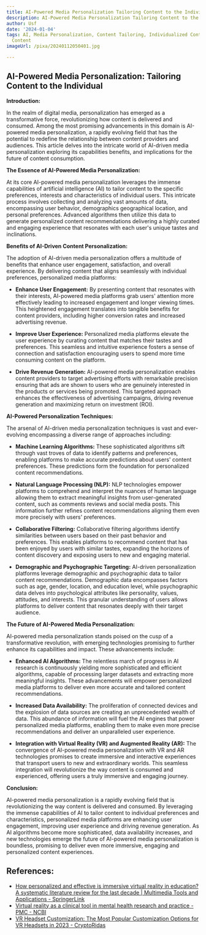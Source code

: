 ```yaml
---
title: AI-Powered Media Personalization Tailoring Content to the Individual
description: AI-Powered Media Personalization Tailoring Content to the Individual
author: Usf
date: '2024-01-04'
tags: AI, Media Personalization, Content Tailoring, Individualized Content, Personalized
  Content
imageUrl: /pixa/20240112050401.jpg

---
```

## AI-Powered Media Personalization:  Tailoring Content to the Individual

**Introduction:**

In  the  realm of digital media, personalization has emerged as a transformative  force, revolutionizing how content is delivered and consumed. Among the most promising advancements in this domain  is  AI-powered media personalization, a rapidly evolving field that has the potential to redefine the relationship  between content providers and audiences. This article delves into the intricate world of AI-driven media personalization exploring its capabilities benefits, and implications for the future  of content  consumption.

**The Essence of  AI-Powered Media Personalization:**

At its core AI-powered media personalization  leverages the immense capabilities of artificial intelligence (AI) to tailor content to the specific preferences, interests and characteristics of individual users. This intricate process involves  collecting and analyzing vast amounts of data, encompassing user  behavior, demographics geographical location, and personal preferences. Advanced algorithms then utilize this data to generate personalized content recommendations delivering a highly curated and engaging experience that resonates with  each user's unique tastes and inclinations.

**Benefits of AI-Driven  Content Personalization:**

The  adoption of AI-driven media personalization offers a multitude of benefits that enhance user engagement, satisfaction, and overall experience.  By delivering  content that  aligns seamlessly with individual preferences,  personalized media platforms:


* **Enhance User Engagement:** By presenting content that resonates with their interests,  AI-powered media platforms grab users' attention more effectively leading to increased engagement and longer viewing  times. This heightened engagement translates into tangible benefits for content providers, including higher conversion rates and increased advertising revenue.


* **Improve User Experience:**  Personalized media  platforms elevate the user experience by  curating content that matches their tastes and preferences. This seamless and  intuitive experience fosters a sense of connection and satisfaction encouraging users to spend more  time consuming content on the  platform.


*  **Drive Revenue  Generation:** AI-powered media personalization enables content providers to target advertising efforts  with remarkable precision ensuring that ads are shown to users who are genuinely interested in  the products  or services being promoted. This targeted approach enhances the effectiveness of advertising campaigns, driving revenue generation and maximizing  return on investment (ROI).


**AI-Powered Personalization Techniques:**

The arsenal  of AI-driven media personalization techniques is vast and ever-evolving encompassing a diverse range of approaches including:

* **Machine Learning  Algorithms:** These sophisticated algorithms sift  through vast troves of data to identify patterns and preferences,  enabling platforms to make accurate predictions  about users' content preferences. These predictions form the foundation for personalized content recommendations.


* **Natural Language Processing  (NLP):**  NLP  technologies empower platforms to comprehend and interpret  the nuances of human language allowing them to extract meaningful insights from user-generated content, such as comments reviews and social  media posts. This information further refines content recommendations aligning  them even more  precisely with users' preferences.


* **Collaborative Filtering:** Collaborative filtering algorithms identify similarities between users based on their  past behavior and preferences. This enables  platforms to recommend content that has been enjoyed by users with similar tastes, expanding the horizons of content  discovery and exposing users to new and engaging material.

* **Demographic and Psychographic Targeting:** AI-driven personalization platforms leverage demographic and psychographic data to tailor  content recommendations. Demographic data encompasses factors such as age, gender, location, and  education  level, while  psychographic  data delves into psychological attributes like personality, values, attitudes, and interests. This granular understanding of users allows platforms to deliver  content that resonates deeply with their target  audience.


**The Future of AI-Powered Media Personalization:**

AI-powered media personalization stands poised on the cusp of a transformative revolution, with emerging technologies promising to further enhance its capabilities and impact. These advancements include:

* **Enhanced AI Algorithms:** The relentless march of progress in AI research is continuously yielding more sophisticated  and efficient algorithms, capable of processing larger datasets and extracting more meaningful  insights. These advancements will empower  personalized media platforms to deliver even more accurate and tailored content  recommendations.


* **Increased Data Availability:**  The proliferation of connected devices  and  the explosion of data sources are creating an unprecedented wealth of data.  This abundance of  information will fuel the AI engines that power personalized media platforms, enabling them to make even more precise  recommendations and deliver an unparalleled user  experience.


* **Integration with Virtual Reality (VR) and Augmented Reality (AR):** The convergence of AI-powered media personalization with VR and AR technologies promises to create  immersive and interactive experiences that transport users to new and extraordinary  worlds. This seamless integration  will revolutionize  the way content is consumed and experienced, offering users a truly immersive and  engaging journey.

**Conclusion:**

AI-powered media personalization is  a rapidly evolving field that is revolutionizing the way content is delivered and  consumed. By leveraging the immense capabilities of AI to tailor content to individual preferences and characteristics, personalized media platforms are  enhancing user engagement, improving user experience and driving revenue generation. As AI algorithms become more sophisticated, data availability increases, and new technologies emerge the  future  of AI-powered media personalization is boundless,  promising to deliver even more immersive, engaging and  personalized content experiences.

## References:
- [How personalized and effective is immersive virtual reality in education? A systematic literature review for the last decade | Multimedia Tools and Applications - SpringerLink](https://link.springer.com/article/10.1007/s11042-023-15986-7)
- [Virtual reality as a clinical tool in mental health research and practice - PMC - NCBI](https://www.ncbi.nlm.nih.gov/pmc/articles/PMC7366939/)
- [VR Headset Customization: The Most Popular Customization Options for VR Headsets in 2023 - CryptoRidas](https://cryptoridas.com/vr-headset-customization/)
